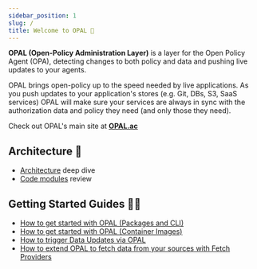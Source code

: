 ```yaml
---
sidebar_position: 1
slug: /
title: Welcome to OPAL 👋
---
```


**OPAL (Open-Policy Administration Layer)** is a layer for the Open Policy Agent (OPA), detecting changes to both policy
and data and pushing live updates to your agents.

OPAL brings open-policy up to the speed needed by live applications. As you push updates to your application's stores
(e.g. Git, DBs, S3, SaaS services) OPAL will make sure your services are always in sync with the authorization data and policy
they need (and only those they need).

Check out OPAL's main site at **<a href="https://opal.ac">OPAL.ac</a>**

## <a name="architecture"></a>Architecture 📡

- [Architecture](overview/architecture) deep dive
- [Code modules](overview/modules) review

## <a name="how-tos"></a> Getting Started Guides 👩‍🏫

- [How to get started with OPAL (Packages and CLI)](https://docs.opal.ac/getting-started/running-opal/as-python-package/overview)
- [How to get started with OPAL (Container Images)](https://docs.opal.ac/getting-started/running-opal/as-docker-image/overview)
- [How to trigger Data Updates via OPAL](tutorials/trigger_data_updates)
- [How to extend OPAL to fetch data from your sources with Fetch Providers](tutorials/write_your_own_fetch_provider)

